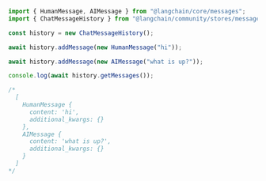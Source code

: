 ```typescript
import { HumanMessage, AIMessage } from "@langchain/core/messages";
import { ChatMessageHistory } from "@langchain/community/stores/message/in_memory";

const history = new ChatMessageHistory();

await history.addMessage(new HumanMessage("hi"));

await history.addMessage(new AIMessage("what is up?"));

console.log(await history.getMessages());

/*
  [
    HumanMessage {
      content: 'hi',
      additional_kwargs: {}
    },
    AIMessage {
      content: 'what is up?',
      additional_kwargs: {}
    }
  ]
*/
```
